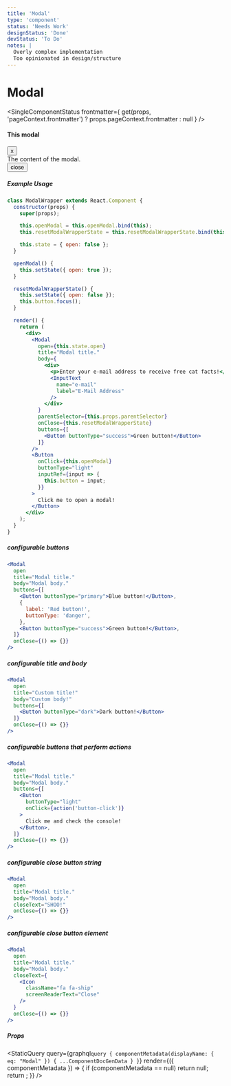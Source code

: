 ```yaml
---
title: 'Modal'
type: 'component'
status: 'Needs Work'
designStatus: 'Done'
devStatus: 'To Do'
notes: |
  Overly complex implementation
  Too opinionated in design/structure
---
```



# Modal

<SingleComponentStatus
  frontmatter={
    get(props, 'pageContext.frontmatter') ? props.pageContext.frontmatter : null
  }
/>

<Modal isOpen={true}>
  <div className="modal-dialog">
    <div className="modal-content">
      <div className="modal-header">
        <h4 className="modal-title">This modal</h4>
        <button>x</button>
      </div>
      <div className="modal-body">
        The content of the modal.
      </div>
      <div className="modal-footer">
        <Button className="btn-primary">close</Button>
      </div>
    </div>
  </div>
</Modal>

##### Example Usage

```jsx
class ModalWrapper extends React.Component {
  constructor(props) {
    super(props);

    this.openModal = this.openModal.bind(this);
    this.resetModalWrapperState = this.resetModalWrapperState.bind(this);

    this.state = { open: false };
  }

  openModal() {
    this.setState({ open: true });
  }

  resetModalWrapperState() {
    this.setState({ open: false });
    this.button.focus();
  }

  render() {
    return (
      <div>
        <Modal
          open={this.state.open}
          title="Modal title."
          body={
            <div>
              <p>Enter your e-mail address to receive free cat facts!</p>
              <InputText
                name="e-mail"
                label="E-Mail Address"
              />
            </div>
          }
          parentSelector={this.props.parentSelector}
          onClose={this.resetModalWrapperState}
          buttons={[
            <Button buttonType="success">Green button!</Button>
          ]}
        />
        <Button
          onClick={this.openModal}
          buttonType="light"
          inputRef={input => {
            this.button = input;
          }}
        >
          Click me to open a modal!
        </Button>
      </div>
    );
  }
}
```

##### configurable buttons

```jsx
<Modal
  open
  title="Modal title."
  body="Modal body."
  buttons={[
    <Button buttonType="primary">Blue button!</Button>,
    {
      label: 'Red button!',
      buttonType: 'danger',
    },
    <Button buttonType="success">Green button!</Button>,
  ]}
  onClose={() => {}}
/>
```

##### configurable title and body

```jsx
<Modal
  open
  title="Custom title!"
  body="Custom body!"
  buttons={[
    <Button buttonType="dark">Dark button!</Button>
  ]}
  onClose={() => {}}
/>
```

##### configurable buttons that perform actions

```jsx
<Modal
  open
  title="Modal title."
  body="Modal body."
  buttons={[
    <Button
      buttonType="light"
      onClick={action('button-click')}
    >
      Click me and check the console!
    </Button>,
  ]}
  onClose={() => {}}
/>
```

##### configurable close button string

```jsx
<Modal
  open
  title="Modal title."
  body="Modal body."
  closeText="SHOO!"
  onClose={() => {}}
/>
```

##### configurable close button element

```jsx
<Modal
  open
  title="Modal title."
  body="Modal body."
  closeText={
    <Icon
      className="fa fa-ship"
      screenReaderText="Close"
    />
  }
  onClose={() => {}}
/>
```

##### Props

<StaticQuery
  query={graphql`
    query {
      componentMetadata(displayName: { eq: "Modal" }) {
        ...ComponentDocGenData
      }
    }
  `}
  render={({ componentMetadata }) => {
    if (componentMetadata == null) return null;
    return <PropsTable propMetaData={componentMetadata.props} />;
  }}
/>

